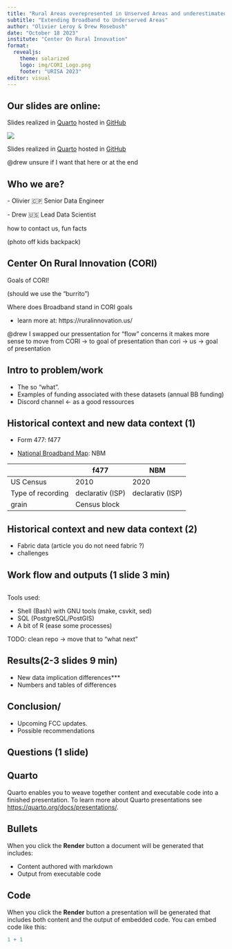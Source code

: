 ```yaml
---
title: "Rural Areas overepresented in Unserved Areas and underestimated in statistics"
subtitle: "Extending Broadband to Underserved Areas"
author: "Olivier Leroy & Drew Rosebush"
date: "October 18 2023"
institute: "Center On Rural Innovation"
format: 
  revealjs: 
    theme: solarized
    logo: img/CORI_Logo.png
    footer: "URISA 2023"
editor: visual
---
```


## Our slides are online: 

Slides realized in [Quarto](https://quarto.org/) hosted in [GitHub](https://github.com/ruralinnovation/conf_URISA_2023)

![](img/prez_qr.png)

Slides realized in [Quarto](https://quarto.org/) hosted in [GitHub](https://github.com/ruralinnovation/conf_URISA_2023)

::: notes
@drew unsure if I want that here or at the end
:::

## Who we are?

\- Olivier 🇨🇵 Senior Data Engineer

\- Drew 🇺🇸 Lead Data Scientist

how to contact us, fun facts

(photo off kids backpack)

## Center On Rural Innovation (CORI)

Goals of CORI!

(should we use the "burrito")

Where does Broadband stand in CORI goals

-   learn more at: https://ruralinnovation.us/

::: notes
@drew I swapped our pressentation for "flow" concerns it makes more sense to move from CORI -\> to goal of presentation than cori -\> us -\> goal of presentation
:::

## Intro to problem/work

-   The so "what".
-   Examples of funding associated with these datasets (annual BB funding)
-   Discord channel \<- as a good ressources

## Historical context and new data context (1)

- Form 477: f477

- [National Broadband Map](https://broadbandmap.fcc.gov/home): NBM

|                   | f477             | NBM              |
|-------------------|------------------|------------------|
| US Census         | 2010             | 2020             |
| Type of recording | declarativ (ISP) | declarativ (ISP) |
| grain             | Census block     |                  |



## Historical context and new data context (2)

-   Fabric data (article you do not need fabric ?)
-   challenges

## Work flow and outputs (1 slide 3 min)

```mermaid

```


Tools used:

-   Shell (Bash) with GNU tools (make, csvkit, sed)
-   SQL (PostgreSQL/PostGIS)
-   A bit of R (ease some processes)

TODO: clean repo -\> move that to "what next"

## Results(2-3 slides 9 min)

-   New data implication differences\*\*\*
-   Numbers and tables of differences

## Conclusion/

-   Upcoming FCC updates.
-   Possible recommendations

## Questions (1 slide)

## Quarto

Quarto enables you to weave together content and executable code into a finished presentation. To learn more about Quarto presentations see <https://quarto.org/docs/presentations/>.

## Bullets

When you click the **Render** button a document will be generated that includes:

-   Content authored with markdown
-   Output from executable code

## Code

When you click the **Render** button a presentation will be generated that includes both content and the output of embedded code. You can embed code like this:

```r
1 + 1
```
